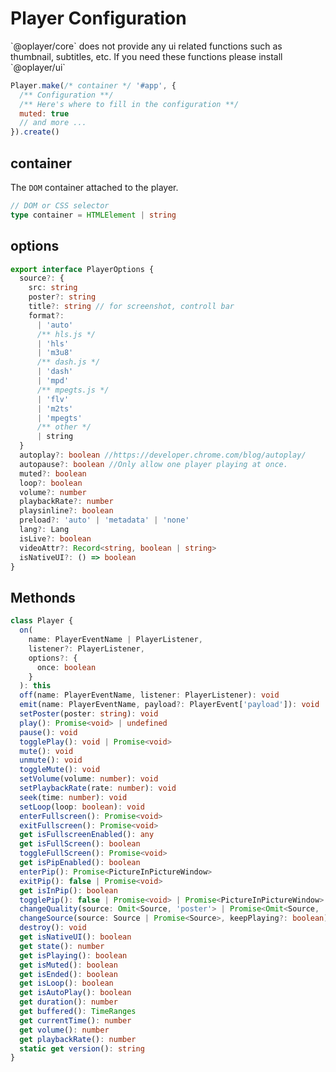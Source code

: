 
# Player Configuration

<Callout>
  `@oplayer/core` does not provide any ui related functions such as thumbnail, subtitles, etc. If
  you need these functions please install `@oplayer/ui`
</Callout>

```js
Player.make(/* container */ '#app', {
  /** Configuration **/
  /** Here's where to fill in the configuration **/
  muted: true
  // and more ...
}).create()
```

## container

The `DOM` container attached to the player.

```ts
// DOM or CSS selector
type container = HTMLElement | string
```

## options

```ts
export interface PlayerOptions {
  source?: {
    src: string
    poster?: string
    title?: string // for screenshot, controll bar
    format?:
      | 'auto'
      /** hls.js */
      | 'hls'
      | 'm3u8'
      /** dash.js */
      | 'dash'
      | 'mpd'
      /** mpegts.js */
      | 'flv'
      | 'm2ts'
      | 'mpegts'
      /** other */
      | string
  }
  autoplay?: boolean //https://developer.chrome.com/blog/autoplay/
  autopause?: boolean //Only allow one player playing at once.
  muted?: boolean
  loop?: boolean
  volume?: number
  playbackRate?: number
  playsinline?: boolean
  preload?: 'auto' | 'metadata' | 'none'
  lang?: Lang
  isLive?: boolean
  videoAttr?: Record<string, boolean | string>
  isNativeUI?: () => boolean
}
```

## Methonds

```ts
class Player {
  on(
    name: PlayerEventName | PlayerListener,
    listener?: PlayerListener,
    options?: {
      once: boolean
    }
  ): this
  off(name: PlayerEventName, listener: PlayerListener): void
  emit(name: PlayerEventName, payload?: PlayerEvent['payload']): void
  setPoster(poster: string): void
  play(): Promise<void> | undefined
  pause(): void
  togglePlay(): void | Promise<void>
  mute(): void
  unmute(): void
  toggleMute(): void
  setVolume(volume: number): void
  setPlaybackRate(rate: number): void
  seek(time: number): void
  setLoop(loop: boolean): void
  enterFullscreen(): Promise<void>
  exitFullscreen(): Promise<void>
  get isFullscreenEnabled(): any
  get isFullScreen(): boolean
  toggleFullScreen(): Promise<void>
  get isPipEnabled(): boolean
  enterPip(): Promise<PictureInPictureWindow>
  exitPip(): false | Promise<void>
  get isInPip(): boolean
  togglePip(): false | Promise<void> | Promise<PictureInPictureWindow>
  changeQuality(source: Omit<Source, 'poster'> | Promise<Omit<Source, 'poster'>>): Promise<void>
  changeSource(source: Source | Promise<Source>, keepPlaying?: boolean): Promise<void>
  destroy(): void
  get isNativeUI(): boolean
  get state(): number
  get isPlaying(): boolean
  get isMuted(): boolean
  get isEnded(): boolean
  get isLoop(): boolean
  get isAutoPlay(): boolean
  get duration(): number
  get buffered(): TimeRanges
  get currentTime(): number
  get volume(): number
  get playbackRate(): number
  static get version(): string
}
```
